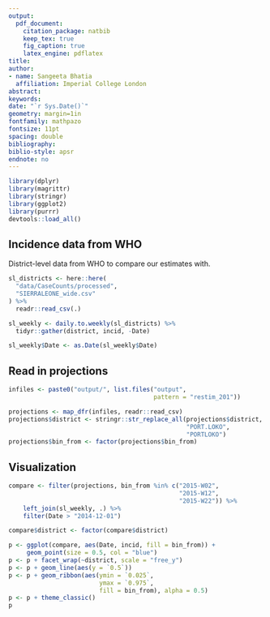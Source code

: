 ```yaml
---
output: 
  pdf_document:
    citation_package: natbib
    keep_tex: true
    fig_caption: true
    latex_engine: pdflatex
title: 
author:
- name: Sangeeta Bhatia
  affiliation: Imperial College London
abstract: 
keywords: 
date: "`r Sys.Date()`"
geometry: margin=1in
fontfamily: mathpazo
fontsize: 11pt
spacing: double
bibliography: 
biblio-style: apsr
endnote: no
---
```


```r
library(dplyr)
library(magrittr)
library(stringr)
library(ggplot2)
library(purrr)
devtools::load_all()
```

## Incidence data from WHO

District-level data from WHO to compare our estimates with.


```r

sl_districts <- here::here(
  "data/CaseCounts/processed",
  "SIERRALEONE_wide.csv"
) %>%
  readr::read_csv(.) 

sl_weekly <- daily.to.weekly(sl_districts) %>%
  tidyr::gather(district, incid, -Date)

sl_weekly$Date <- as.Date(sl_weekly$Date)
```

## Read in projections

```r
infiles <- paste0("output/", list.files("output",
                                        pattern = "restim_201"))

projections <- map_dfr(infiles, readr::read_csv)
projections$district <- stringr::str_replace_all(projections$district,
                                                 "PORT.LOKO",
                                                 "PORTLOKO")
projections$bin_from <- factor(projections$bin_from)
```

## Visualization

```r
compare <- filter(projections, bin_from %in% c("2015-W02",
                                               "2015-W12",
                                               "2015-W22")) %>%
    left_join(sl_weekly, .) %>%
    filter(Date > "2014-12-01") 

compare$district <- factor(compare$district)

p <- ggplot(compare, aes(Date, incid, fill = bin_from)) +
     geom_point(size = 0.5, col = "blue")
p <- p + facet_wrap(~district, scale = "free_y")
p <- p + geom_line(aes(y = `0.5`))
p <- p + geom_ribbon(aes(ymin = `0.025`,
                         ymax = `0.975`,
                         fill = bin_from), alpha = 0.5)
p <- p + theme_classic()
p
```

